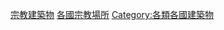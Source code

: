 {{Categories by country|nocat}}

[[Category:宗教建築物|]]
[[Category:各國宗教場所|]]
[[Category:各類各國建築物|Category:各類各國建築物]]